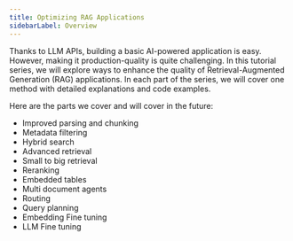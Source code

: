 ```yaml
---
title: Optimizing RAG Applications
sidebarLabel: Overview 
---
```


Thanks to LLM APIs, building a basic AI-powered application is easy. However, making it production-quality is quite challenging. In this tutorial series, we will explore ways to enhance the quality of Retrieval-Augmented Generation (RAG) applications. In each part of the series, we will cover one method with detailed explanations and code examples.

Here are the parts we cover and will cover in the future:

- Improved parsing and chunking
- Metadata filtering
- Hybrid search
- Advanced retrieval
- Small to big retrieval
- Reranking
- Embedded tables
- Multi document agents
- Routing
- Query planning
- Embedding Fine tuning
- LLM Fine tuning
 
